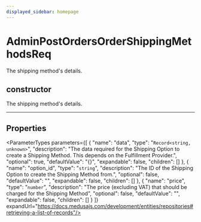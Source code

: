 ```yaml
---
displayed_sidebar: homepage
---
```



# AdminPostOrdersOrderShippingMethodsReq

The shipping method's details.

## constructor

The shipping method's details.

___

## Properties

<ParameterTypes parameters={[
  {
    "name": "data",
    "type": "`Record<string, unknown>`",
    "description": "The data required for the Shipping Option to create a Shipping Method. This depends on the Fulfillment Provider.",
    "optional": true,
    "defaultValue": "{}",
    "expandable": false,
    "children": []
  },
  {
    "name": "option_id",
    "type": "`string`",
    "description": "The ID of the Shipping Option to create the Shipping Method from.",
    "optional": false,
    "defaultValue": "",
    "expandable": false,
    "children": []
  },
  {
    "name": "price",
    "type": "`number`",
    "description": "The price (excluding VAT) that should be charged for the Shipping Method",
    "optional": false,
    "defaultValue": "",
    "expandable": false,
    "children": []
  }
]} expandUrl="https://docs.medusajs.com/development/entities/repositories#retrieving-a-list-of-records"/>
